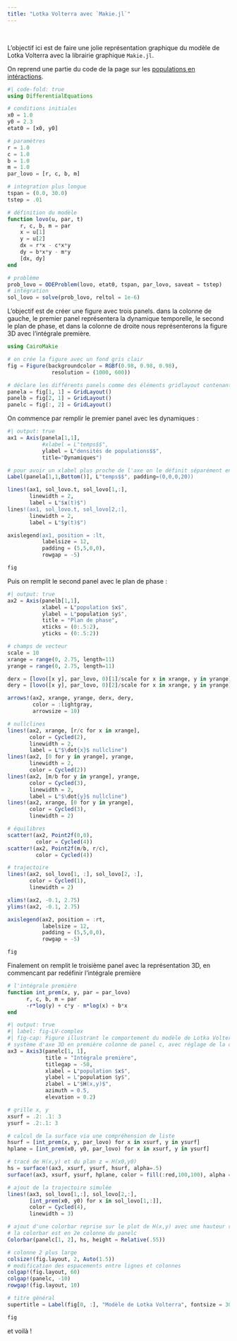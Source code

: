 ```yaml
---
title: "Lotka Volterra avec `Makie.jl`"
---
```


\

L'objectif ici est de faire une jolie représentation graphique du modèle de Lotka Volterra avec la librairie graphique `Makie.jl`.

On reprend une partie du code de la page sur les [populations en intéractions](pop_interactions.qmd).

```julia
#| code-fold: true
using DifferentialEquations

# conditions initiales
x0 = 1.0
y0 = 2.3
etat0 = [x0, y0]

# paramètres
r = 1.0
c = 1.0
b = 1.0
m = 1.0
par_lovo = [r, c, b, m]

# integration plus longue
tspan = (0.0, 30.0)
tstep = .01

# définition du modèle
function lovo(u, par, t)
    r, c, b, m = par
    x = u[1]
    y = u[2]
    dx = r*x - c*x*y
    dy = b*x*y - m*y
    [dx, dy]
end

# problème
prob_lovo = ODEProblem(lovo, etat0, tspan, par_lovo, saveat = tstep)
# intégration
sol_lovo = solve(prob_lovo, reltol = 1e-6)
```

L'objectif est de créer une figure avec trois panels. dans la colonne de gauche, le premier panel représentera la dynamique temporelle, le second le plan de phase, et dans la colonne de droite nous représenterons la figure 3D avec l'intégrale première.

```julia
using CairoMakie

# on crée la figure avec un fond gris clair
fig = Figure(backgroundcolor = RGBf(0.98, 0.98, 0.98),
              resolution = (1000, 600)) 

# déclare les différents panels comme des éléments gridlayout contenant les plots
panela = fig[1, 1] = GridLayout()
panelb = fig[2, 1] = GridLayout()
panelc = fig[:, 2] = GridLayout()
```

On commence par remplir le premier panel avec les dynamiques :

```julia
#| output: true
ax1 = Axis(panela[1,1],
           #xlabel = L"temps$$",
           ylabel = L"densités de populations$$",
           title="Dynamiques")

# pour avoir un xlabel plus proche de l'axe on le définit séparément en réglant manuellement l'espacement/padding
Label(panela[1,1,Bottom()], L"temps$$", padding=(0,0,0,20))

lines!(ax1, sol_lovo.t, sol_lovo[1,:],
       linewidth = 2,
       label = L"$x(t)$")
lines!(ax1, sol_lovo.t, sol_lovo[2,:],
       linewidth = 2,
       label = L"$y(t)$")

axislegend(ax1, position = :lt, 
           labelsize = 12, 
           padding = (5,5,0,0),
           rowgap = -5)

fig
```

Puis on remplit le second panel avec le plan de phase :

```julia
#| output: true
ax2 = Axis(panelb[1,1],
           xlabel = L"population $x$",
           ylabel = L"population $y$",
           title = "Plan de phase",
           xticks = (0:.5:2),
           yticks = (0:.5:2))

# champs de vecteur
scale = 10
xrange = range(0, 2.75, length=11)  
yrange = range(0, 2.75, length=11)

derx = [lovo([x y], par_lovo, 0)[1]/scale for x in xrange, y in yrange]
dery = [lovo([x y], par_lovo, 0)[2]/scale for x in xrange, y in yrange]

arrows!(ax2, xrange, yrange, derx, dery, 
        color = :lightgray, 
        arrowsize = 10)

# nullclines
lines!(ax2, xrange, [r/c for x in xrange],
       color = Cycled(2),
       linewidth = 2,
       label = L"$\dot{x}$ nullcline")
lines!(ax2, [0 for y in yrange], yrange,
       linewidth = 2,
       color = Cycled(2))
lines!(ax2, [m/b for y in yrange], yrange,
       color = Cycled(3),
       linewidth = 2,
       label = L"$\dot{y}$ nullcline")
lines!(ax2, xrange, [0 for y in yrange],
       color = Cycled(3),
       linewidth = 2)

# équilibres
scatter!(ax2, Point2f(0,0),
         color = Cycled(4))
scatter!(ax2, Point2f(m/b, r/c),
         color = Cycled(4))

# trajectoire
lines!(ax2, sol_lovo[1, :], sol_lovo[2, :],
       color = Cycled(1),
       linewidth = 2)

xlims!(ax2, -0.1, 2.75)
ylims!(ax2, -0.1, 2.75)

axislegend(ax2, position = :rt, 
           labelsize = 12, 
           padding = (5,5,0,0), 
           rowgap = -5)

fig
```

Finalement on remplit le troisième panel avec la représentation 3D, en commencant par redéfinir l'intégrale première

```julia
# l'intégrale première
function int_prem(x, y, par = par_lovo)
      r, c, b, m = par
      -r*log(y) + c*y - m*log(x) + b*x
end
```


```julia
#| output: true
#| label: fig-LV-complex
#| fig-cap: Figure illustrant le comportement du modèle de Lotka Volterra
# système d'axe 3D en première colonne de panel c, avec réglage de la caméra
ax3 = Axis3(panelc[1, 1], 
            title = "Intégrale première",
            titlegap = -50,
            xlabel = L"population $x$",
            ylabel = L"population $y$",
            zlabel = L"$H(x,y)$",
            azimuth = 0.5,
            elevation = 0.2)

# grille x, y
xsurf = .2: .1: 3
ysurf = .2:.1: 3

# calcul de la surface via une compréhension de liste
hsurf = [int_prem(x, y, par_lovo) for x in xsurf, y in ysurf]
hplane = [int_prem(x0, y0, par_lovo) for x in xsurf, y in ysurf]

# tracé de H(x,y) et du plan z = H(x0,y0)
hs = surface!(ax3, xsurf, ysurf, hsurf, alpha=.5)
surface!(ax3, xsurf, ysurf, hplane, color = fill(:red,100,100), alpha = .3)

# ajout de la trajectoire simulée
lines!(ax3, sol_lovo[1,:], sol_lovo[2,:], 
       [int_prem(x0, y0) for x in sol_lovo[1,:]],
       color = Cycled(4),
       linewidth = 3)

# ajout d'une colorbar reprise sur le plot de H(x,y) avec une hauteur relative sur la colonne
# la colorbar est en 2e colonne du panelc
Colorbar(panelc[1, 2], hs, height = Relative(.55))

# colonne 2 plus large
colsize!(fig.layout, 2, Auto(1.5))
# modification des espacements entre lignes et colonnes
colgap!(fig.layout, 60)
colgap!(panelc, -10)
rowgap!(fig.layout, 10)

# titre général
supertitle = Label(fig[0, :], "Modèle de Lotka Volterra", fontsize = 30)

fig
```

et voilà !